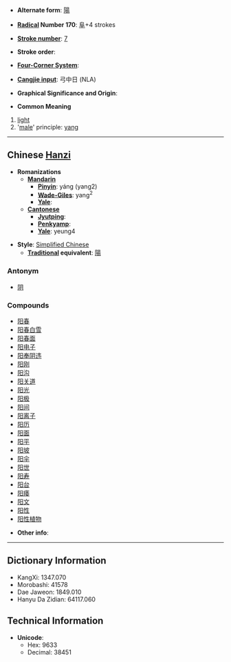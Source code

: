 * '''Alternate form''': [[陽]]

* '''[[Wiktionary:Chinese radical index| Radical]] Number 170''': [[Wiktionary:Chinese radical index 阜|阜]]+4 strokes

* '''[[Wiktionary:Chinese total strokes index|Stroke number]]''': [[Wiktionary:Chinese total strokes index 7|7]]

* '''Stroke order''': 

* '''[[Wiktionary:Chinese four corner index|Four-Corner System]]''': 

* '''[[Wiktionary:Chinese Cangjie index|Cangjie input]]''': 弓中日 (NLA)

* '''Graphical Significance and Origin''': 

* '''Common Meaning'''
<!-- # [[sun]] Don't you need 太 in front to translate into "sun"? -->
# [[light]]
#'[[male]]' principle: [[yang]]

----

== Chinese [[Hanzi]] ==

* '''Romanizations'''
** '''[[Mandarin]]'''
*** '''[[Pinyin]]''': yáng (yang2)
*** '''[[Wade-Giles]]''': yang<sup>2</sup>
*** '''[[Yale]]''': 
** '''[[Cantonese]]'''
*** '''[[Jyutping]]''':
*** '''[[Penkyamp]]''': 
*** '''[[Yale]]''': yeung4

* '''Style''': [[Simplified Chinese]] 
** '''[[Traditional Chinese|Traditional]] equivalent''': [[陽]]

===Antonym===
*[[阴]]

===Compounds===
*[[阳春]]
*[[阳春白雪]]
*[[阳春面]]
*[[阳电子]]
*[[阳奉阴违]]
*[[阳刚]]
*[[阳沟]]
*[[阳关道]]
*[[阳光]]
*[[阳极]]
*[[阳间]]
*[[阳离子]]
*[[阳历]]
*[[阳面]]
*[[阳平]]
*[[阳坡]]
*[[阳伞]]
*[[阳世]]
*[[阳寿]]
*[[阳台]]
*[[阳痿]]
*[[阳文]]
*[[阳性]]
*[[阳性植物]]

* '''Other info''': 

----

== Dictionary Information ==

* KangXi: 1347.070
* Morobashi: 41578
* Dae Jaweon: 1849.010
* Hanyu Da Zidian: 64117.060

== Technical Information ==

* '''Unicode''':
** Hex: 9633
** Decimal: 38451